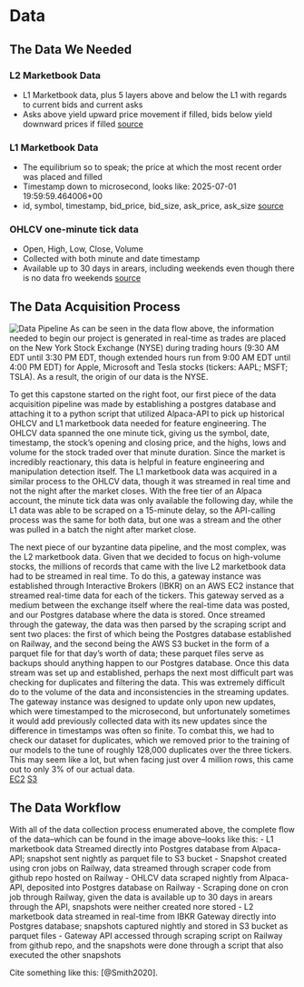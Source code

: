 # Data

## The Data We Needed

### L2 Marketbook Data

- L1 Marketbook data, plus 5 layers above and below the L1 with regards to current bids and current asks
- Asks above yield upward price movement if filled, bids below yield downward prices if filled
[source](https://www.interactivebrokers.com/en/pricing/market-data-pricing.php)

### L1 Marketbook Data

- The equilibrium so to speak; the price at which the most recent order was placed and filled
- Timestamp down to microsecond, looks like: 2025-07-01 19:59:59.464006+00
- id, symbol, timestamp, bid_price, bid_size, ask_price, ask_size
[source](https://alpaca.markets/sdks/python/market_data.html#market-data)

### OHLCV one-minute tick data

- Open, High, Low, Close, Volume
- Collected with both minute and date timestamp
- Available up to 30 days in arears, including weekends even though there is no data fro weekends
[source](https://alpaca.markets/sdks/python/market_data.html#market-data)

## The Data Acquisition Process

![Data Pipeline](\images\Capstone_Data_Collection__Process.png)
As can be seen in the data flow above, the information needed to begin our project is generated in real-time as trades are placed on the New York Stock Exchange (NYSE) during trading hours (9:30 AM EDT until 3:30 PM EDT, though extended hours run from 9:00 AM EDT until 4:00 PM EDT) for Apple, Microsoft and Tesla stocks (tickers: AAPL; MSFT; TSLA). As a result, the origin of our data is the NYSE. 

To get this capstone started on the right foot, our first piece of the data acquisition pipeline was made by establishing a postgres database and attaching it to a python script that utilized Alpaca-API to pick up historical OHLCV and L1 marketbook data needed for feature engineering. The OHLCV data spanned the one minute tick, giving us the symbol, date, timestamp, the stock's opening and closing price, and the highs, lows and volume for the stock traded over that minute duration. Since the market is incredibly reactionary, this data is helpful in feature engineering and manipulation detection itself. The L1 marketbook data was acquired in a similar process to the OHLCV data, though it was streamed in real time and not the night after the market closes. With the free tier of an Alpaca account, the minute tick data was only available the following day, while the L1 data was able to be scraped on a 15-minute delay, so the API-calling process was the same for both data, but one was a stream and the other was pulled in a batch the night after market close.

The next piece of our byzantine data pipeline, and the most complex, was the L2 marketbook data. Given that we decided to focus on high-volume stocks, the millions of records that came with the live L2 marketbook data had to be streamed in real time. To do this, a gateway instance was established through Interactive Brokers (IBKR) on an AWS EC2 instance that streamed real-time data for each of the tickers. This gateway served as a medium between the exchange itself where the real-time data was posted, and our Postgres database where the data is stored. Once streamed through the gateway, the data was then parsed by the scraping script and sent two places: the first of which being the Postgres database established on Railway, and the second being the AWS S3 bucket in the form of a parquet file for that day's worth of data; these parquet files serve as backups should anything happen to our Postgres database. Once this data stream was set up and established, perhaps the next most difficult part was checking for duplicates and filtering the data. This was extremely difficult do to the volume of the data and inconsistencies in the streaming updates. The gateway instance was designed to update only upon new updates, which were timestamped to the microsecond, but unfortunately sometimes it would add previously collected data with its new updates since the difference in timestamps was often so finite. To combat this, we had to check our dataset for duplicates, which we removed prior to the training of our models to the tune of roughly 128,000 duplicates over the three tickers. This may seem like a lot, but when facing just over 4 million rows, this came out to only 3% of our actual data.  
[EC2](https://docs.aws.amazon.com/AWSEC2/latest/UserGuide/concepts.html)
[S3](https://docs.aws.amazon.com/AmazonS3/latest/userguide/Welcome.html)

## The Data Workflow
With all of the data collection process enumerated above, the complete flow of the data--which can be found in the image above--looks like this:
- L1 marketbook data Streamed directly into Postgres database from Alpaca-API; snapshot sent nightly as parquet file to S3 bucket
- Snapshot created using cron jobs on Railway, data streamed through scraper code from github repo hosted on Railway
- OHLCV data scraped nightly from Alpaca-API, deposited into Postgres database on Railway
- Scraping done on cron job through Railway, given the data is available up to 30 days in arears through the API, snapshots were neither created nore stored
- L2 marketbook data streamed in real-time from IBKR Gateway directly into Postgres database; snapshots captured nightly and stored in S3 bucket as parquet files
- Gateway API accessed through scraping script on Railway from github repo, and the snapshots were done through a script that also executed the other snapshots


Cite something like this: [@Smith2020].
